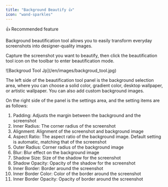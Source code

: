 ```yaml
---
title: "Background Beautify 👍"
icon: "wand-sparkles"
---
```


<Tip>
  👍 Recommended feature
</Tip>

Background beautification tool allows you to easily transform everyday screenshots into designer-quality images.
  
Capture the screenshot you want to beautify, then click the beautification tool icon on the toolbar to enter beautification mode.

<Frame>
  ![Backgroud Tool Jp](/en/images/backgroud_tool.jpg)
</Frame>

The left side of the beautification tool panel is the background selection area, where you can choose a solid color, gradient color, desktop wallpaper, or artistic wallpaper. You can also add custom background images.
  
On the right side of the panel is the settings area, and the setting items are as follows:
  
1. Padding: Adjusts the margin between the background and the screenshot  
2. Inner Radius: The corner radius of the screenshot  
3. Alignment: Alignment of the screenshot and background image  
4. Aspect Ratio: The aspect ratio of the background image. Default setting is automatic, matching that of the screenshot  
5. Outer Radius: Corner radius of the background image  
6. Blur: Blur effect on the background image  
7. Shadow Size: Size of the shadow for the screenshot  
8. Shadow Opacity: Opacity of the shadow for the screenshot  
9. Inner Border: Border around the screenshot  
10. Inner Border Color: Color of the border around the screenshot  
11. Inner Border Opacity: Opacity of border around the screenshot